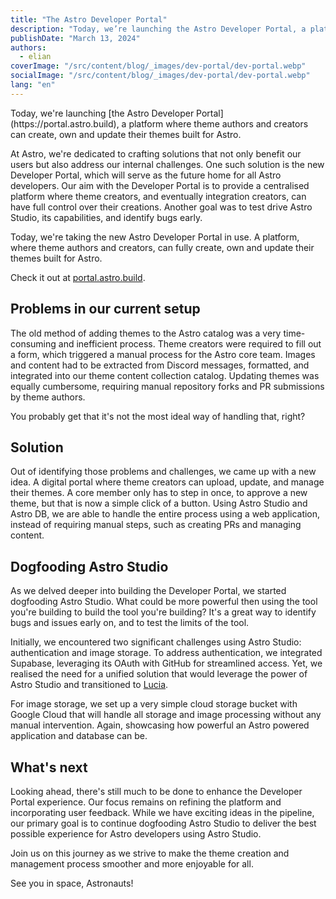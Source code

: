 ```yaml
---
title: "The Astro Developer Portal"
description: "Today, we’re launching the Astro Developer Portal, a platform where theme authors and creators can create, own and update their themes built for Astro."
publishDate: "March 13, 2024"
authors:
  - elian
coverImage: "/src/content/blog/_images/dev-portal/dev-portal.webp"
socialImage: "/src/content/blog/_images/dev-portal/dev-portal.webp"
lang: "en"
---
```



<BlogSummary>
Today, we're launching [the Astro Developer Portal](https://portal.astro.build), a platform where theme authors and creators can create, own and update their themes built for Astro.
</BlogSummary>

At Astro, we're dedicated to crafting solutions that not only benefit our users but also address our internal challenges. One such solution is the new Developer Portal, which will serve as the future home for all Astro developers. Our aim with the Developer Portal is to provide a centralised platform where theme creators, and eventually integration creators, can have full control over their creations. Another goal was to test drive Astro Studio, its capabilities, and identify bugs early.

Today, we're taking the new Astro Developer Portal in use. A platform, where theme authors and creators, can fully create, own and update their themes built for Astro.

Check it out at [portal.astro.build](https://portal.astro.build).

<BlogContentImage src={dashboard} alt="" />

## Problems in our current setup

The old method of adding themes to the Astro catalog was a very time-consuming and inefficient process. Theme creators were required to fill out a form, which triggered a manual process for the Astro core team. Images and content had to be extracted from Discord messages, formatted, and integrated into our theme content collection catalog. Updating themes was equally cumbersome, requiring manual repository forks and PR submissions by theme authors.

You probably get that it's not the most ideal way of handling that, right?

## Solution

Out of identifying those problems and challenges, we came up with a new idea. A digital portal where theme creators can upload, update, and manage their themes. A core member only has to step in once, to approve a new theme, but that is now a simple click of a button. Using Astro Studio and Astro DB, we are able to handle the entire process using a web application, instead of requiring manual steps, such as creating PRs and managing content.

## Dogfooding Astro Studio

As we delved deeper into building the Developer Portal, we started dogfooding Astro Studio. What could be more powerful then using the tool you're building to build the tool you're building? It's a great way to identify bugs and issues early on, and to test the limits of the tool.

Initially, we encountered two significant challenges using Astro Studio: authentication and image storage. To address authentication, we integrated Supabase, leveraging its OAuth with GitHub for streamlined access. Yet, we realised the need for a unified solution that would leverage the power of Astro Studio and transitioned to [Lucia](https://lucia-auth.com/).

For image storage, we set up a very simple cloud storage bucket with Google Cloud that will handle all storage and image processing without any manual intervention. Again, showcasing how powerful an Astro powered application and database can be.

## What's next

Looking ahead, there's still much to be done to enhance the Developer Portal experience. Our focus remains on refining the platform and incorporating user feedback. While we have exciting ideas in the pipeline, our primary goal is to continue dogfooding Astro Studio to deliver the best possible experience for Astro developers using Astro Studio.

Join us on this journey as we strive to make the theme creation and management process smoother and more enjoyable for all.

See you in space, Astronauts!